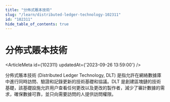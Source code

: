 ```yaml
---
title: "分佈式賬本技術"
slug: "/learn/distributed-ledger-technology-102311"
id: "102311"
hide_table_of_contents: true
---
```



# 分佈式賬本技術

<ArticleMeta id={102311} updatedAt={'2023-09-26 13:59:00'} />
<div className='border-solid border-b border-t-0 my-4 border-[var(--ifm-color-gray-300)]' />

分佈式賬本技術 (Distributed Ledger Technology, DLT) 是指允許在網絡數據庫中進行同時訪問、驗證和記錄更新的技術基礎和協議。DLT 是創建區塊鏈的技術基礎，該基礎設施允許用户查看任何更改以及更改的製作者，減少了審計數據的需求，確保數據可靠，並只向需要訪問的人提供訪問權限。
